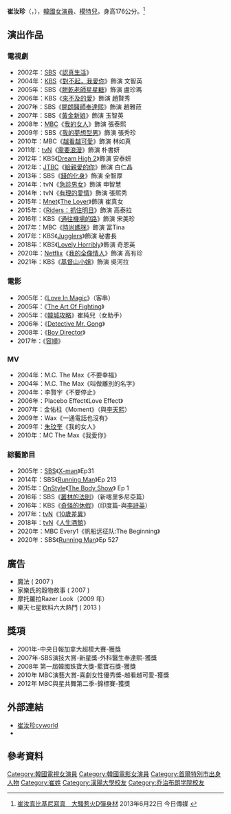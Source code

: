 {{藝人
| 姓名 = 崔汝珍
| 類型 = 女演員
| 圖片 = 180809 최여진 01.png
| 國籍 = {{KOR}}
| 出生日期 = {{birth_date_and_age|1983|7|27}}
| 出生地 = {{KOR}}[[首爾特別市|首爾特別市]]
| 語言 = [[韓語|韓語]]、[[英語|英語]]
| 教育程度 = [[加拿大|加拿大]]{{le|喬治布朗學院|George Brown College}}飯店經營學系<br />[[漢陽大學|漢陽大學]]戲劇電影學系畢業
| 出道日期 = 2001年
| 經紀公司 = 
}}

'''崔汝珍'''（{{lang-ko|'''최여진'''}}，{{bd|1983年|7月27日|catIdx=C崔}}），[[韓國|韓國]][[女演員|女演員]]、[[模特兒|模特兒]]，身高176公分。<ref>[http://www.nownews.com/n/2013/06/22/239272  崔汝真比基尼寫真　大騷惹火D彈身材] {{Wayback|url=http://www.nownews.com/n/2013/06/22/239272 |date=20150412093354 }}2013年6月22日 今日傳媒 {{zh-tw}}</ref>

== 演出作品 ==
=== 電視劇 ===
*2002年：[[SBS株式會社|SBS]]《[[認真生活|認真生活]]》
*2004年：[[韓國放送公社|KBS]]《[[對不起，我愛你_(電視劇)|對不起，我愛你]]》飾演 文智英
*2005年：SBS《[[餅乾老師星星糖|餅乾老師星星糖]]》飾演 盧珍瑪
*2006年：KBS《[[透明人間崔長洙|來不及的愛]]》飾演 趙賢秀
*2007年：SBS《[[外科醫生奉達熙|開朗醫師奉達熙]]》飾演 趙雅菈
*2007年：SBS《[[黃金新娘|黃金新娘]]》飾演 玉智英
*2008年：[[文化廣播_(韓國)|MBC]]《[[我的女人|我的女人]]》飾演 張泰熙
*2009年：SBS《[[Dream_(電視劇)|我的夢想型男]]》飾演 張秀珍
*2010年：MBC《[[越看越可愛|越看越可愛]]》飾演 林如真
*2011年：[[TVN|tvN]]《[[需要浪漫|需要浪漫]]》飾演 朴書妍
*2012年：KBS《[[Dream_High_2|Dream High 2]]》飾演 安泰妍
*2012年：[[JTBC|JTBC]]《[[給親愛的你_(韓國電視劇)|給親愛的你]]》飾演 白仁晶
*2013年：SBS《[[錢的化身|錢的化身]]》飾演 全智厚
*2014年：tvN《[[急診男女|急診男女]]》飾演 申智慧
*2014年：tvN《[[有理的愛情|有理的愛情]]》飾演 張熙秀
*2015年：[[Mnet|Mnet]]《[[The_Lover|The Lover]]》飾演 崔真女
*2015年：{{link-ko|E Channel|E채널}}《[[Riders：抓住明日|Riders：抓住明日]]》飾演 高泰拉
*2016年：KBS《[[通往機場的路|通往機場的路]]》飾演 宋美珍
*2017年：MBC《[[時尚媽咪|時尚媽咪]]》飾演 富Tina
*2017年：KBS《[[Jugglers|Jugglers]]》飾演 秘書長
*2018年：KBS《[[Lovely_Horribly|Lovely Horribly]]》飾演 奇恩英
*2020年：[[Netflix|Netflix]]《[[我的全像情人|我的全像情人]]》飾演 高有珍
*2021年：KBS《[[基督山小姐|基督山小姐]]》飾演 吳河拉

=== 電影 ===
*2005年：《[[Love_In_Magic|Love In Magic]]》（客串）
*2005年：《[[The_Art_Of_Fighting|The Art Of Fighting]]》
*2005年：《[[韓城攻略|韓城攻略]]》崔純兒（女助手）
*2006年：《[[Detective_Mr._Gong|Detective Mr. Gong]]》
*2008年：《[[Boy_Director|Boy Director]]》
*2017年：《[[容順|容順]]》

=== MV ===
*2004年：M.C. The Max《不要幸福》
*2004年：M.C. The Max《叫做離別的名字》
*2004年：李賢宇《不要停止》
*2006年：Placebo Effect《Love Effect》
*2007年：金佑柱《Moment》（與[[李天熙|李天熙]]）
*2009年：Wax《一通電話也沒有》
*2009年：[[朱玟奎|朱玟奎]]《我的女人》
*2010年：MC The Max《我愛你》

=== 綜藝節目 ===
*2005年：[[SBS電視台|SBS]]《[[X-man|X-man]]》Ep31
*2014年：SBS《[[Running_Man|Running Man]]》Ep 213
*2015年：[[OnStyle|OnStyle]]《[[The_Body_Show|The Body Show]]》 Ep 1
*2016年：SBS《[[叢林的法則|叢林的法則]]》（新喀里多尼亞篇）
*2016年：KBS《[[奇怪的休假|奇怪的休假]]》（印度篇-與[[李詩英|李詩英]]）
*2017年：[[tvN|tvN]]《[[10歲差異|10歲差異]]》
*2018年：[[tvN|tvN]]《[[人生酒館|人生酒館]]》
*2020年：MBC Every1《帆船远征队:The Beginning》
*2020年：SBS《[[Running_Man|Running Man]]》Ep 527
==廣告==
*魔法 ( 2007 )
*家樂氏的穀物故事 ( 2007 )
*摩托羅拉Razer Look（2009 年）
*樂天七星飲料六大熱門 ( 2013 )
==獎項==
*2001年-中央日報加拿大超模大賽-獲獎
*2007年-SBS演技大賞-新星獎-外科醫生奉達熙-獲獎
*2008年	第一屆韓國珠寶大獎-藍寶石獎-獲獎
*2010年	MBC演藝大賞-喜劇女性優秀獎-越看越可愛-獲獎
*2012年	MBC與星共舞第二季-錦標賽-獲獎

== 外部連結 ==
*[http://www.cyworld.com/insideyeojin  崔汝珍cyworld]{{Dead link}} {{ko icon}}
* {{Instagram|yjyjyjyjyj_yj|崔汝珍}}{{ko}}

== 參考資料 ==
{{reflist}}
{{需要浪漫系列}}
{{DEFAULTSORT:Choi Yeo-jin}}

[[Category:韓國電視女演員|Category:韓國電視女演員]]
[[Category:韓國電影女演員|Category:韓國電影女演員]]
[[Category:首爾特別市出身人物|Category:首爾特別市出身人物]]
[[Category:崔姓|Category:崔姓]]
[[Category:漢陽大學校友|Category:漢陽大學校友]]
[[Category:乔治布朗学院校友|Category:乔治布朗学院校友]]